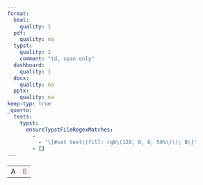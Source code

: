 ```yaml
---
format:
  html:
    quality: 1
  pdf:
    quality: na
  typst:
    quality: 2
    comment: "td, span only"
  dashboard:
    quality: 1
  docx:
    quality: na
  pptx:
    quality: na
keep-typ: true
_quarto:
  tests:
    typst:
      ensureTypstFileRegexMatches:
        -
          - '\[#set text\(fill: rgb\(128, 0, 0, 50%\)\); B\]'
        - []
---
```


```{=html}
<table>
    <tr><td>A</td><td style="color: maroon; opacity: 0.5">B</td></tr>
</table>
```

